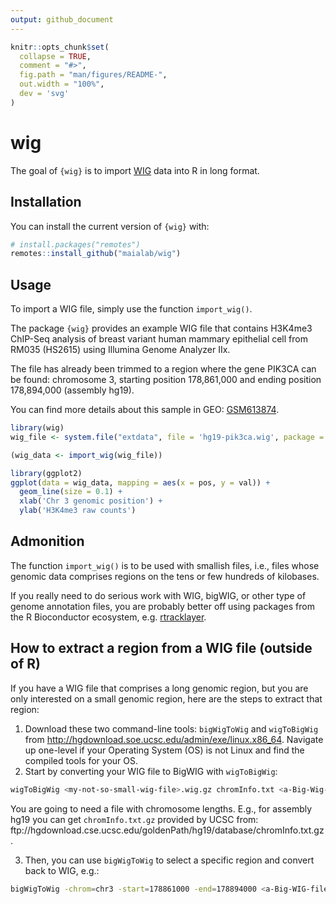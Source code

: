 ```yaml
---
output: github_document
---
```


<!-- README.md is generated from README.Rmd. Please edit that file -->

```r
knitr::opts_chunk$set(
  collapse = TRUE,
  comment = "#>",
  fig.path = "man/figures/README-",
  out.width = "100%",
  dev = 'svg'
)
```

# wig

<!-- badges: start -->
<!-- badges: end -->

The goal of `{wig}` is to import [WIG](https://m.ensembl.org/info/website/upload/wig.html) data into R in long format.

## Installation

You can install the current version of `{wig}` with:

``` r
# install.packages("remotes")
remotes::install_github("maialab/wig")
```

## Usage

To import a WIG file, simply use the function `import_wig()`.

The package `{wig}` provides an example WIG file that contains H3K4me3 ChIP-Seq analysis of breast variant human mammary epithelial cell from RM035 (HS2615) using Illumina Genome Analyzer IIx.

The file has already been trimmed to a region where the gene PIK3CA can be found: chromosome 3, starting position 178,861,000 and ending position 178,894,000 (assembly hg19).

You can find more details about this sample in GEO: [GSM613874](https://www.ncbi.nlm.nih.gov/geo/query/acc.cgi?acc=GSM613874).

```r
library(wig)
wig_file <- system.file("extdata", file = 'hg19-pik3ca.wig', package = "wig", mustWork = TRUE)

(wig_data <- import_wig(wig_file))
```

```r
library(ggplot2)
ggplot(data = wig_data, mapping = aes(x = pos, y = val)) +
  geom_line(size = 0.1) +
  xlab('Chr 3 genomic position') +
  ylab('H3K4me3 raw counts')
```

## Admonition

The function `import_wig()` is to be used with smallish files, i.e., files whose genomic data comprises regions on the tens or few hundreds of kilobases.

If you really need to do serious work with WIG, bigWIG, or other type of genome annotation files, you are probably better off using packages from the R Bioconductor ecosystem, e.g. [rtracklayer](https://bioconductor.org/packages/release/bioc/html/rtracklayer.html).

## How to extract a region from a WIG file (outside of R)

If you have a WIG file that comprises a long genomic region, but you are only
interested on a small genomic region, here are the steps to extract that region:

1. Download these two command-line tools: `bigWigToWig` and `wigToBigWig` from [http://hgdownload.soe.ucsc.edu/admin/exe/linux.x86_64](http://hgdownload.soe.ucsc.edu/admin/exe/linux.x86_64). Navigate up one-level if your Operating System (OS) is not Linux and find the compiled tools for your OS.
2. Start by converting your WIG file to BigWIG with `wigToBigWig`:

```bash
wigToBigWig <my-not-so-small-wig-file>.wig.gz chromInfo.txt <a-Big-Wig-file>.bw
```

You are going to need a file with chromosome lengths. E.g., for assembly hg19 you can get `chromInfo.txt.gz` provided by UCSC from: ftp://hgdownload.cse.ucsc.edu/goldenPath/hg19/database/chromInfo.txt.gz.


3. Then, you can use `bigWigToWig` to select a specific region and convert back to WIG, e.g.:

```bash
bigWigToWig -chrom=chr3 -start=178861000 -end=178894000 <a-Big-WIG-file>.bw <my-small-wig-file>.wig
```
